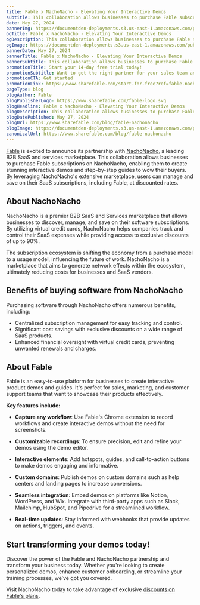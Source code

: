 ```yaml
---
title: Fable x NachoNacho - Elevating Your Interactive Demos
subtitle: This collaboration allows businesses to purchase Fable subscriptions on NachoNacho, enabling them to create stunning interactive demos and step-by-step guides to wow their buyers.
date: May 27, 2024
bannerImg: https://documentden-deployments.s3.us-east-1.amazonaws.com/public/49029877-9229-44d0-92ba-fd9523f0c6dd
ogTitle: Fable x NachoNacho - Elevating Your Interactive Demos
ogDescription: This collaboration allows businesses to purchase Fable subscriptions on NachoNacho, enabling them to create stunning interactive demos and step-by-step guides to wow their buyers.
ogImage: https://documentden-deployments.s3.us-east-1.amazonaws.com/public/49029877-9229-44d0-92ba-fd9523f0c6dd
bannerDate: May 27, 2024
bannerTitle: Fable x NachoNacho - Elevating Your Interactive Demos
bannerSubtitle: This collaboration allows businesses to purchase Fable subscriptions on NachoNacho, enabling them to create stunning interactive demos and step-by-step guides to wow their buyers.
promotionTitle: Start your 14-day free trial today!
promotionSubtitle: Want to get the right partner for your sales team and close more deals?
promotionCTA: Get started
promotionLink: https://www.sharefable.com/start-for-free?ref=fable-nachonacho
pageType: blog
blogAuthor: Fable
blogPublisherLogo: https://www.sharefable.com/fable-logo.svg
blogHeadline: Fable x NachoNacho - Elevating Your Interactive Demos
blogDescription: This collaboration allows businesses to purchase Fable subscriptions on NachoNacho, enabling them to create stunning interactive demos and step-by-step guides to wow their buyers.
blogDatePublished: May 27, 2024
blogUrl: https://www.sharefable.com/blog/fable-nachonacho
blogImage: https://documentden-deployments.s3.us-east-1.amazonaws.com/public/49029877-9229-44d0-92ba-fd9523f0c6dd
canonicalUrl: https://www.sharefable.com/blog/fable-nachonacho
---
```


[Fable](https://www.sharefable.com/?ref=fable-nachonacho) is excited to announce its partnership with [NachoNacho](https://nachonacho.com/?ref=fable-nachonacho), a leading B2B SaaS and services marketplace. This collaboration allows businesses to purchase Fable subscriptions on NachoNacho, enabling them to create stunning interactive demos and step-by-step guides to wow their buyers. By leveraging NachoNacho's extensive marketplace, users can manage and save on their SaaS subscriptions, including Fable, at discounted rates.

## About NachoNacho

NachoNacho is a premier B2B SaaS and Services marketplace that allows businesses to discover, manage, and save on their software subscriptions. By utilizing virtual credit cards, NachoNacho helps companies track and control their SaaS expenses while providing access to exclusive discounts of up to 90%.

The subscription ecosystem is shifting the economy from a purchase model to a usage model, influencing the future of work. NachoNacho is a marketplace that aims to generate network effects within the ecosystem, ultimately reducing costs for businesses and SaaS vendors.

## Benefits of buying software from NachoNacho

Purchasing software through NachoNacho offers numerous benefits, including:

- Centralized subscription management for easy tracking and control.
- Significant cost savings with exclusive discounts on a wide range of SaaS products.
- Enhanced financial oversight with virtual credit cards, preventing unwanted renewals and charges.
 
## About Fable

Fable is an easy-to-use platform for businesses to create interactive product demos and guides. It's perfect for sales, marketing, and customer support teams that want to showcase their products effectively. 

**Key features include:**

- **Capture any workflow**: Use Fable's Chrome extension to record workflows and create interactive demos without the need for screenshots.

- **Customizable recordings**: To ensure precision, edit and refine your demos using the demo editor.

- **Interactive elements**: Add hotspots, guides, and call-to-action buttons to make demos engaging and informative.

- **Custom domains**: Publish demos on custom domains such as help centers and landing pages to increase conversions.

- **Seamless integration**: Embed demos on platforms like Notion, WordPress, and Wix. Integrate with third-party apps such as Slack, Mailchimp, HubSpot, and Pipedrive for a streamlined workflow.

- **Real-time updates**: Stay informed with webhooks that provide updates on actions, triggers, and events.
 
## Start transforming your demos today!

Discover the power of the Fable and NachoNacho partnership and transform your business today. Whether you're looking to create personalized demos, enhance customer onboarding, or streamline your training processes, we’ve got you covered.

Visit NachoNacho today to take advantage of exclusive [discounts on Fable's plans](https://nachonacho.com/product/fable?ref=fable-nachonacho).

